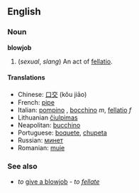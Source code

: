 ==English==

===Noun===
'''blowjob'''
# (''sexual'', ''slang'') An act of [[fellatio]].

====Translations====
*Chinese: [[口交]] (kǒu jiāo)
*French: [[pipe]] {{f}}
*Italian: [[pompino]] {{m}}, [[bocchino]] ''m'', [[fellatio]] ''f''
*Lithuanian [[čiulpimas]] {{m}}
*Neapolitan: [[bucchino]] {{m}}
*Portuguese: [[boquete]], [[chupeta]] {{m}}
*Russian: [[минет]] {{m}}
*Romanian: [[muie]] {{f}}

===See also===
*''to'' [[give a blowjob]] - ''to [[fellate]]''
<!-- no such thing as "to blowjob" someone - move to "to [[blow]]" or "to [[give a blowjob]]"
===Verb===
'''to [[give]] [[a]] [[blowjob]]'''
# To [[fellate]].

====Translations====
*French: [[faire]]/[[tailler]] une [[pipe]] (à [[quelqu'un]])
*Italian: [[fare]] un [[pompino]] (a [[qualcuno]])
*Russian: [[отсосать]], [[сосать]]
-->